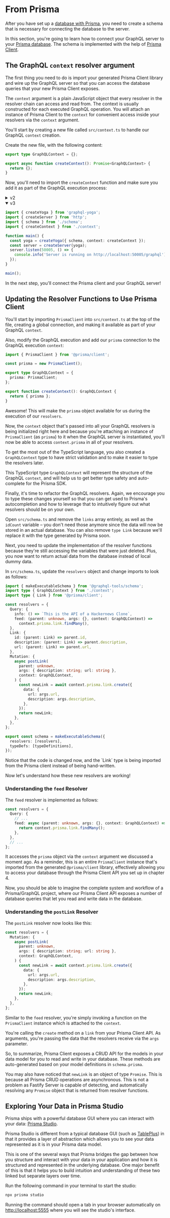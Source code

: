 
# From Prisma

After you have set up a [database with Prisma](/database/prisma), you need to create a schema that is necessary for connecting the database to the server.

In this section, you're going to learn how to connect your GraphQL server to your [Prisma database](/database/prisma). The schema is implemented with the help of [Prisma Client](https://prisma.io/docs/reference/tools-and-interfaces/prisma-client).

## The GraphQL `context` resolver argument

The first thing you need to do is import your generated Prisma Client library and wire up the GraphQL server so that you can access the database queries that your new Prisma Client exposes.

The `context` argument is a plain JavaScript object that every resolver in the resolver chain can access and read from. The context is usually constructed for each executed GraphQL operation. You will attach an instance of Prisma Client to the `context` for convenient access inside your resolvers via the `context` argument.

You'll start by creating a new file called `src/context.ts` to handle our GraphQL `context` creation.

Create the new file, with the following content:

```ts filename="src/context.ts"
export type GraphQLContext = {};

export async function createContext(): Promise<GraphQLContext> {
  return {};
}
```

Now, you'll need to import the `createContext` function and make sure you add it as part of the GraphQL execution process:

<details>
  <summary>v2</summary>

```typescript
import { createServer } from '@graphql-yoga/node';
import { schema } from './schema';
import { createContext } from './context';

async function main() {
  const server = createServer({ schema, context: createContext });
  await server.start();
}

main();
```

</details>

<details open>
  <summary>v3</summary>

```typescript
import { createYoga } from 'graphql-yoga';
import { createServer } from 'http';
import { schema } from './schema';
import { createContext } from './context';

function main() {
  const yoga = createYoga({ schema, context: createContext });
  const server = createServer(yoga);
  server.listen(50005, () => {
    console.info('Server is running on http://localhost:50005/graphql');
  });
}

main();
```

</details>

In the next step, you'll connect the Prisma client and your GraphQL server!

## Updating the Resolver Functions to Use Prisma Client

You'll start by importing `PrismaClient` into `src/context.ts` at the top of the file, creating a global connection, and making it available as part of your GraphQL `context`.

Also, modify the GraphQL execution and add our `prisma` connection to the GraphQL execution `context`:

```ts filename="src/context.ts"
import { PrismaClient } from '@prisma/client';

const prisma = new PrismaClient();

export type GraphQLContext = {
  prisma: PrismaClient;
};

export function createContext(): GraphQLContext {
  return { prisma };
}
```

Awesome! This will make the `prisma` object available for us during the execution of our `resolvers`.

Now, the `context` object that's passed into all your GraphQL resolvers is being initialized right here and because you're attaching an instance of `PrismaClient` (as `prisma`) to it when the GraphQL server is instantiated, you'll now be able to access `context.prisma` in all of your resolvers.

To get the most out of the TypeScript language, you also created a `GraphQLContext` type to have strict validation and to make it easier to type the resolvers later.

This TypeScript type `GraphQLContext` will represent the structure of the GraphQL `context`, and will help us to get better type safety and auto-complete for the Prisma SDK.

Finally, it's time to refactor the GraphQL resolvers. Again, we encourage you to type these changes yourself so that you can get used to Prisma's autocompletion and how to leverage that to intuitively figure out what resolvers should be on your own.

Open `src/schema.ts` and remove the `links` array entirely, as well as the `idCount` variable – you don't need those anymore since the data will now be stored in an actual database. You can also remove `type Link` because we'll replace it with the type generated by Prisma soon.

Next, you need to update the implementation of the resolver functions because they're still accessing the variables that were just deleted. Plus, you now want to return actual data from the database instead of local dummy data.

In `src/schema.ts`, update the `resolvers` object and change imports to look as follows:

```ts filename="src/schema.ts"
import { makeExecutableSchema } from '@graphql-tools/schema';
import type { GraphQLContext } from './context';
import type { Link } from '@prisma/client';

const resolvers = {
  Query: {
    info: () => `This is the API of a Hackernews Clone`,
    feed: (parent: unknown, args: {}, context: GraphQLContext) =>
      context.prisma.link.findMany(),
  },
  Link: {
    id: (parent: Link) => parent.id,
    description: (parent: Link) => parent.description,
    url: (parent: Link) => parent.url,
  },
  Mutation: {
    async postLink(
      parent: unknown,
      args: { description: string; url: string },
      context: GraphQLContext,
    ) {
      const newLink = await context.prisma.link.create({
        data: {
          url: args.url,
          description: args.description,
        },
      });
      return newLink;
    },
  },
};

export const schema = makeExecutableSchema({
  resolvers: [resolvers],
  typeDefs: [typeDefinitions],
});
```

<Callout>
  Notice that the code is changed now, and the `Link` type is being imported
  from the Prisma client instead of being hand-written.
</Callout>

Now let's understand how these new resolvers are working!

### Understanding the `feed` Resolver

The `feed` resolver is implemented as follows:

```ts
const resolvers = {
  Query: {
    // ...
    feed: async (parent: unknown, args: {}, context: GraphQLContext) => {
      return context.prisma.link.findMany();
    },
  },
  // ...
};
```

It accesses the `prisma` object via the `context` argument we discussed a moment ago. As a reminder, this is an entire `PrismaClient` instance that's imported from the generated `@prisma/client` library, effectively allowing you to access your database through the Prisma Client API you set up in chapter 4.

Now, you should be able to imagine the complete system and workflow of a Prisma/GraphQL project, where our Prisma Client API exposes a number of database queries that let you read and write data in the database.

### Understanding the `postLink` Resolver

The `postLink` resolver now looks like this:

```ts
const resolvers = {
  Mutation: {
    async postLink(
      parent: unknown,
      args: { description: string; url: string },
      context: GraphQLContext,
    ) {
      const newLink = await context.prisma.link.create({
        data: {
          url: args.url,
          description: args.description,
        },
      });
      return newLink;
    },
  },
};
```

Similar to the `feed` resolver, you're simply invoking a function on the `PrismaClient` instance which is attached to the `context`.

You're calling the `create` method on a `link` from your Prisma Client API. As arguments, you're passing the data that the resolvers receive via the `args` parameter.

So, to summarize, Prisma Client exposes a CRUD API for the models in your data model for you to read and write in your database. These methods are auto-generated based on your model definitions in
`schema.prisma`.

You may also have noticed that `newLink` is an object of type `Promise`. This is because all Prisma CRUD operations are asynchronous. This is not a problem as Fastify Server is capable of detecting, and automatically resolving any `Promise` object that is returned from resolver functions.

## Exploring Your Data in Prisma Studio

Prisma ships with a powerful database GUI where you can interact with your data: [Prisma Studio](https://github.com/prisma/studio).

Prisma Studio is different from a typical database GUI (such as [TablePlus](https://tableplus.com/)) in that it provides a layer of abstraction which allows you to see your data represented as it is in your Prisma data model.

This is one of the several ways that Prisma bridges the gap between how you structure and interact with your data in your application and how it is structured and represented in the underlying database. One major benefit of this is that it helps you to build intuition and understanding of these two linked but separate layers over time.

Run the following command in your terminal to start the studio:

```sh
npx prisma studio
```

Running the command should open a tab in your browser automatically on [http://localhost:5555](http://localhost:5555) where you will see the studio's interface.
